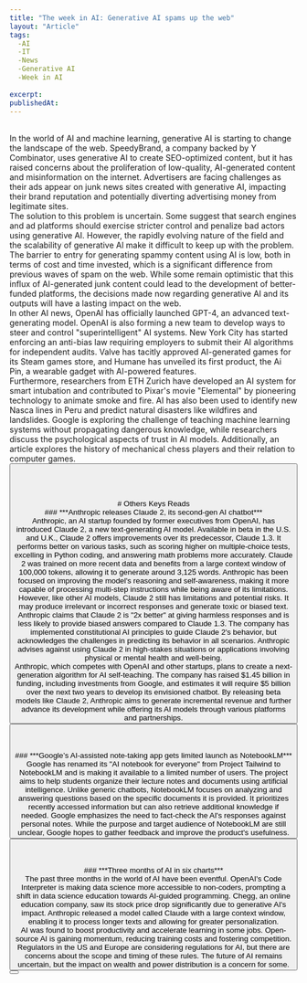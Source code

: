 ```yaml
---
title: "The week in AI: Generative AI spams up the web"
layout: "Article"
tags:
  -AI 
  -IT
  -News
  -Generative AI
  -Week in AI
 
excerpt:
publishedAt:
---
```

<br/>
In the world of AI and machine learning, generative AI is starting to change the landscape of the web. SpeedyBrand, a company backed by Y Combinator, uses generative AI to create SEO-optimized content, but it has raised concerns about the proliferation of low-quality, AI-generated content and misinformation on the internet. Advertisers are facing challenges as their ads appear on junk news sites created with generative AI, impacting their brand reputation and potentially diverting advertising money from legitimate sites.
<br/>
The solution to this problem is uncertain. Some suggest that search engines and ad platforms should exercise stricter control and penalize bad actors using generative AI. However, the rapidly evolving nature of the field and the scalability of generative AI make it difficult to keep up with the problem.
<br/>
The barrier to entry for generating spammy content using AI is low, both in terms of cost and time invested, which is a significant difference from previous waves of spam on the web. While some remain optimistic that this influx of AI-generated junk content could lead to the development of better-funded platforms, the decisions made now regarding generative AI and its outputs will have a lasting impact on the web.
<br/>
In other AI news, OpenAI has officially launched GPT-4, an advanced text-generating model. OpenAI is also forming a new team to develop ways to steer and control "superintelligent" AI systems. New York City has started enforcing an anti-bias law requiring employers to submit their AI algorithms for independent audits. Valve has tacitly approved AI-generated games for its Steam games store, and Humane has unveiled its first product, the Ai Pin, a wearable gadget with AI-powered features.
<br/>
Furthermore, researchers from ETH Zurich have developed an AI system for smart intubation and contributed to Pixar's movie "Elemental" by pioneering technology to animate smoke and fire. AI has also been used to identify new Nasca lines in Peru and predict natural disasters like wildfires and landslides. Google is exploring the challenge of teaching machine learning systems without propagating dangerous knowledge, while researchers discuss the psychological aspects of trust in AI models. Additionally, an article explores the history of mechanical chess players and their relation to computer games.
<br/>
<Button
  address="https://techcrunch.com/2023/07/08/the-week-in-ai-generative-ai-spams-up-the-web/"
  text="Source"
/>
<br/>
<br/>
<br/>
<br/>
# Others Keys Reads
<br/>
### ***Anthropic releases Claude 2, its second-gen AI chatbot***
<br/>
<Image src="/anthropic-header.jpg" alt="" width={600} height={500} />
<br/>
Anthropic, an AI startup founded by former executives from OpenAI, has introduced Claude 2, a new text-generating AI model. Available in beta in the U.S. and U.K., Claude 2 offers improvements over its predecessor, Claude 1.3. It performs better on various tasks, such as scoring higher on multiple-choice tests, excelling in Python coding, and answering math problems more accurately. Claude 2 was trained on more recent data and benefits from a large context window of 100,000 tokens, allowing it to generate around 3,125 words. Anthropic has been focused on improving the model's reasoning and self-awareness, making it more capable of processing multi-step instructions while being aware of its limitations.
<br />
However, like other AI models, Claude 2 still has limitations and potential risks. It may produce irrelevant or incorrect responses and generate toxic or biased text. Anthropic claims that Claude 2 is "2x better" at giving harmless responses and is less likely to provide biased answers compared to Claude 1.3. The company has implemented constitutional AI principles to guide Claude 2's behavior, but acknowledges the challenges in predicting its behavior in all scenarios. Anthropic advises against using Claude 2 in high-stakes situations or applications involving physical or mental health and well-being.
<br/>
Anthropic, which competes with OpenAI and other startups, plans to create a next-generation algorithm for AI self-teaching. The company has raised $1.45 billion in funding, including investments from Google, and estimates it will require $5 billion over the next two years to develop its envisioned chatbot. By releasing beta models like Claude 2, Anthropic aims to generate incremental revenue and further advance its development while offering its AI models through various platforms and partnerships.
<br/>
<Button
  address="https://techcrunch.com/2023/07/11/anthropic-releases-claude-2-the-second-generation-of-its-ai-chatbot/"
  text="Source"
/>
<br/>
<br/>
<br/>
### ***Google’s AI-assisted note-taking app gets limited launch as NotebookLM***
<br/>
<Image src="/google.jpg" alt="" width={600} height={500} />
<br/>
Google has renamed its "AI notebook for everyone" from Project Tailwind to NotebookLM and is making it available to a limited number of users. The project aims to help students organize their lecture notes and documents using artificial intelligence. Unlike generic chatbots, NotebookLM focuses on analyzing and answering questions based on the specific documents it is provided. It prioritizes recently accessed information but can also retrieve additional knowledge if needed. Google emphasizes the need to fact-check the AI's responses against personal notes. While the purpose and target audience of NotebookLM are still unclear, Google hopes to gather feedback and improve the product's usefulness.
<br/>
<Image src="/DocumentGuide-Keyword-V2.width-1000.jpg" alt="" width={600} height={500} />
<br/>
<Button
  address="https://techcrunch.com/2023/07/12/googles-ai-assisted-note-taking-app-gets-limited-launch-as-notebooklm/"
  text="Source"
/>
<br/>
<br/>
<br/>
### ***Three months of AI in six charts***
<br/>
<Image src="/software-Tech.jpg" alt="" width={600} height={500} />
<br/>
The past three months in the world of AI have been eventful. OpenAI's Code Interpreter is making data science more accessible to non-coders, prompting a shift in data science education towards AI-guided programming. Chegg, an online education company, saw its stock price drop significantly due to generative AI's impact. Anthropic released a model called Claude with a large context window, enabling it to process longer texts and allowing for greater personalization.
<br/>
<Image src="/bdb9d1b2-e017-4f91-bdc7-954839699e6a_1446x1456.jpg" alt="" width={600} height={500} />
<br/>
AI was found to boost productivity and accelerate learning in some jobs. Open-source AI is gaining momentum, reducing training costs and fostering competition. Regulators in the US and Europe are considering regulations for AI, but there are concerns about the scope and timing of these rules. The future of AI remains uncertain, but the impact on wealth and power distribution is a concern for some.
<br/>
<Image src="/ea8f2987-0f97-4dc8-86b2-bdeed34ebc60_1472x614.jpg" alt="" width={600} height={500} />
<br/>
<Button
  address="https://www.exponentialview.co/p/q2-3-months-in-ai-in-6-charts"
  text="Source"
/>
